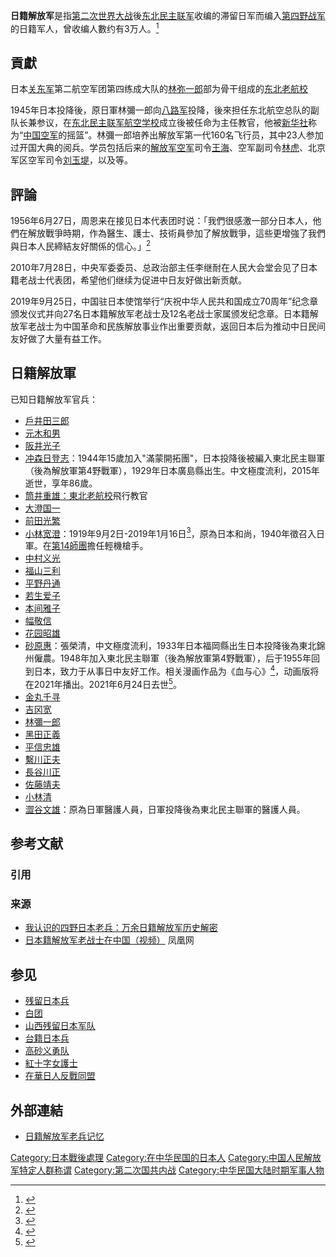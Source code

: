 {{article issues
|
{{Expand|time=2011-07-13T03:20:16+00:00}}
{{Refimprove|time=2011-07-13T03:20:16+00:00}}
}}

'''日籍解放军'''是指[[第二次世界大战|第二次世界大战]]後[[东北民主联军|东北民主联军]]收编的滞留日军而编入[[中国人民解放军第四野战军|第四野战军]]的日籍军人，曾收编人數约有3万人。<ref>{{cite web|url=http://gs.people.com.cn/GB/188868/13402315.html|title=解放军曾收编三万日本兵|publisher=人民日报|author=焦隆|date=2010-12-06|accessdate=2011-08-23|language=zh-hans|archive-url=https://web.archive.org/web/20120603055320/http://gs.people.com.cn/GB/188868/13402315.html|archive-date=2012-06-03|dead-url=yes}}</ref>

==貢獻==
日本[[关东军|关东军]]第二航空军团第四练成大队的[[林弥一郎|林弥一郎]]部为骨干组成的[[东北老航校|东北老航校]]

1945年日本投降後，原日軍林彌一郎向[[八路军|八路军]]投降，後來担任东北航空总队的副队长兼参议，在[[东北民主联军航空学校|东北民主联军航空学校]]成立後被任命为主任教官，他被[[新华社|新华社]]称为“[[中国人民解放军空军|中国空军]]的摇篮”。林彌一郎培养出解放军第一代160名飞行员，其中23人参加过开国大典的阅兵。学员包括后来的[[解放军空军|解放军空军]]司令[[王海|王海]]、空军副司令[[林虎_(中將)|林虎]]、北京军区空军司令[[刘玉堤|刘玉堤]]，以及{{Citation needed| 曾经击落美军王牌飞行员{{tsl|en|George Andrew Davis, Jr.|喬治·安德魯·戴維斯|戴维斯}}的[[张积慧_(空军)|张积慧]]|time=2021-01-07T18:12:57+00:00}}等。

==評論==
1956年6月27日，周恩来在接见日本代表团时说：「我們很感激一部分日本人，他們在解放戰爭時期，作為醫生、護士、技術員參加了解放戰爭，這些更增強了我們與日本人民締結友好關係的信心。」<ref>{{cite web|url=http://news.xinhuanet.com/mil/2010-09/01/content_14108967.htm|title=解放军曾收编三万日军|publisher=新华社|author=李少峰|date=2010-09-01|accessdate=2011-08-23|language=zh-hans|archive-date=2013-09-21|archive-url=https://web.archive.org/web/20130921060633/http://news.xinhuanet.com/mil/2010-09/01/content_14108967.htm|dead-url=no}}</ref>

2010年7月28日，中央军委委员、总政治部主任李继耐在人民大会堂会见了日本籍老战士代表团，希望他们继续为促进中日友好做出新贡献。

2019年9月25日，中国驻日本使馆举行“庆祝中华人民共和国成立70周年”纪念章颁发仪式并向27名日本籍解放军老战士及12名老战士家属颁发纪念章。日本籍解放军老战士为中国革命和民族解放事业作出重要贡献，返回日本后为推动中日民间友好做了大量有益工作。

==日籍解放軍==
已知日籍解放军官兵：
* [[戶井田三郎|戶井田三郎]]
* [[元木和男|元木和男]]
* [[阪井光子|阪井光子]]
* [[冲森日登志|冲森日登志]]：1944年15歲加入"滿蒙開拓團"，日本投降後被編入東北民主聯軍（後為解放軍第4野戰軍），1929年日本廣島縣出生。中文極度流利，2015年逝世，享年86歲。
* [[筒井重雄|筒井重雄]][[東北民主聯軍航空學校|：東北老航校]]飛行教官
* [[大澄国一|大澄国一]]
* [[前田光繁|前田光繁]]
* [[小林宽澄|小林宽澄]]：1919年9月2日-2019年1月16日<ref>{{cite web|url=http://news.ynet.com/2019/01/18/1632583t70.html|title=参加抗战最后一名日本籍八路老兵离世 曾获中国抗战纪念章|publisher=北京青年报|author=屈畅|date=2019-01-18|language=zh-hans|access-date=2019-01-18|archive-date=2019-09-12|archive-url=https://web.archive.org/web/20190912202436/http://news.ynet.com/index.html|dead-url=no}}</ref>，原為日本和尚，1940年徵召入日軍。在[[第14師團|第14師團]]擔任輕機槍手。
* [[中村义光|中村义光]]
* [[福山三利|福山三利]]
* [[平野丹通|平野丹通]]
* [[若生爱子|若生爱子]]
* [[本间雅子|本间雅子]]
* [[幅敬信|幅敬信]]
* [[花园昭雄|花园昭雄]]
* [[砂原惠|砂原惠]]：張榮清，中文極度流利，1933年日本福岡縣出生日本投降後為東北錦州僱農。1948年加入東北民主聯軍（後為解放軍第4野戰軍），后于1955年回到日本，致力于从事日中友好工作。相关漫画作品为《血与心》<ref>{{cite web |url=http://www.rmhb.com.cn/wh/202008/t20200801_800216418.html |title=人民画报-日籍解放军战士砂原惠传记漫画《血与心》在日出版 |publisher=人民画报 |author=王朝阳 |date=2020-08-01 |language=zh-hans |access-date=2020-11-23 |archive-date=2020-10-24 |archive-url=https://web.archive.org/web/20201024173022/http://www.rmhb.com.cn/wh/202008/t20200801_800216418.html |dead-url=no }}</ref>，动画版将在2021年播出。2021年6月24日去世<ref>{{cite news |title=永遠の老兵・砂原恵さんにささげる最敬礼 |url=http://www.peoplechina.com.cn/jdxw/202106/t20210625_800250755.html |accessdate=2021-06-25 |archive-date=2021-06-25 |archive-url=https://web.archive.org/web/20210625150031/http://www.peoplechina.com.cn/jdxw/202106/t20210625_800250755.html |dead-url=no }}</ref>。
* [[金丸千寻|金丸千寻]]
* [[吉冈宽|吉冈宽]]
* [[林彌一郎|林彌一郎]]
* [[黑田正義|黑田正義]]
* [[平信忠雄|平信忠雄]]
* [[繫川正夫|繫川正夫]]
* [[長谷川正|長谷川正]]
* [[佐藤靖夫|佐藤靖夫]]
* [[小林清|小林清]]
* [[澀谷文雄|澀谷文雄]]：原為日軍醫護人員，日軍投降後為東北民主聯軍的醫護人員。

== 参考文献 ==
=== 引用 ===
{{Reflist|32em}}

=== 来源 ===
{{refbegin}}
* [http://www.hilishi.com/post/6504/ 我认识的四野日本老兵：万余日籍解放军历史解密] {{Wayback|url=http://www.hilishi.com/post/6504/ |date=20150402131428 }}
* [http://v.ifeng.com/documentary/history/201104/5d06a81c-fc4a-41b6-b350-f72c0a24ed49.shtml 日本籍解放军老战士在中国（视频）] {{Wayback|url=http://v.ifeng.com/documentary/history/201104/5d06a81c-fc4a-41b6-b350-f72c0a24ed49.shtml |date=20190611124400 }} 凤凰网
{{refend}}

== 参见 ==
* [[殘留日本兵|残留日本兵]]
* [[白團|白团]]
* [[山西残留日本军队|山西残留日本军队]]
* [[台籍日本兵|台籍日本兵]]
* [[高砂义勇队|高砂义勇队]]
* [[紅十字女護士|紅十字女護士]]
* [[在華日人反戰同盟|在華日人反戰同盟]]

==外部連結==
*[http://v.ifeng.com/history/shishijianzheng/201412/012f232b-9a69-4902-8228-995b825364cf.shtml 日籍解放军老兵记忆] {{Wayback|url=http://v.ifeng.com/history/shishijianzheng/201412/012f232b-9a69-4902-8228-995b825364cf.shtml |date=20200113093145 }}

[[Category:日本戰後處理|Category:日本戰後處理]]
[[Category:在中华民国的日本人|Category:在中华民国的日本人]]
[[Category:中国人民解放军特定人群称谓|Category:中国人民解放军特定人群称谓]]
[[Category:第二次国共内战|Category:第二次国共内战]]
[[Category:中华民国大陆时期军事人物|Category:中华民国大陆时期军事人物]]